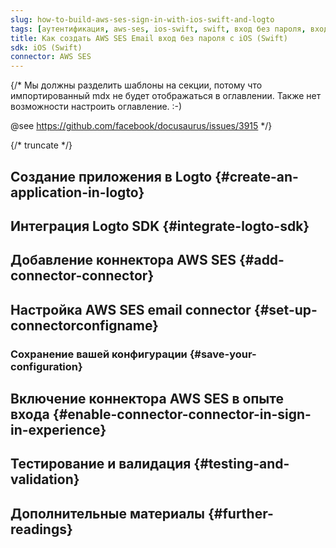 ```yaml
---
slug: how-to-build-aws-ses-sign-in-with-ios-swift-and-logto
tags: [аутентификация, aws-ses, ios-swift, swift, вход без пароля, вход, логин]
title: Как создать AWS SES Email вход без пароля с iOS (Swift)
sdk: iOS (Swift)
connector: AWS SES
---
```


{/*
  Мы должны разделить шаблоны на секции, потому что импортированный mdx не будет отображаться в оглавлении.
  Также нет возможности настроить оглавление. :-)

  @see https://github.com/facebook/docusaurus/issues/3915
*/}



{/* truncate */}

<Intro connector={connector} sdk="iOS (Swift)" link="https://developer.apple.com/ios" />

## Создание приложения в Logto \{#create-an-application-in-logto}

<CreateApplication type="Native app" framework="iOS (Swift)" />

## Интеграция Logto SDK \{#integrate-logto-sdk}

<IntegrateSdk />

## Добавление коннектора AWS SES \{#add-connector-connector}

<AddPasswordlessConnector
  connector={connector}
  connectorType="Email"
  passwordlessSignUpIdentifier="Email address"
/>

## Настройка AWS SES email connector \{#set-up-connectorconfigname}

<ConnectorGuide />

### Сохранение вашей конфигурации \{#save-your-configuration}

<SaveYourConfiguration connector={connector} />

## Включение коннектора AWS SES в опыте входа \{#enable-connector-connector-in-sign-in-experience}

<EnablePasswordlessConnector
  connectorType="Email"
  passwordlessSignUpIdentifier="Email address"
/>

## Тестирование и валидация \{#testing-and-validation}

<TestingAndValidation connector={connector} sdk="iOS (Swift)" />

## Дополнительные материалы \{#further-readings}

<FurtherReadings />